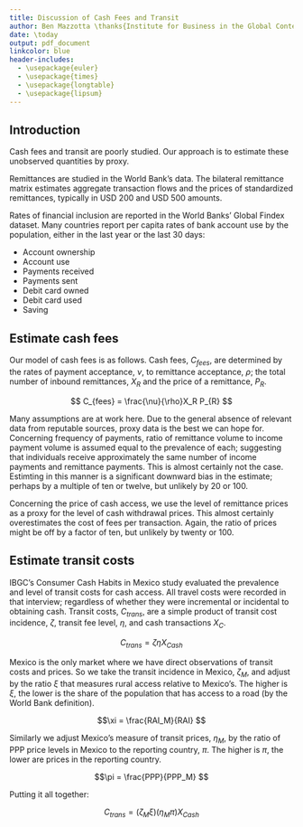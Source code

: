 ```yaml
---
title: Discussion of Cash Fees and Transit
author: Ben Mazzotta \thanks{Institute for Business in the Global Context, The Fletcher School, Tufts University. 160 Packard Ave, Medford MA 02155 USA.}
date: \today
output: pdf_document
linkcolor: blue
header-includes:
  - \usepackage{euler}
  - \usepackage{times}
  - \usepackage{longtable}
  - \usepackage{lipsum}
---
```



## Introduction

Cash fees and transit are poorly studied. Our approach is to estimate these unobserved quantities by proxy. 

Remittances are studied in the World Bank's data. The bilateral remittance matrix estimates aggregate transaction flows and the prices of standardized remittances, typically in USD 200 and USD 500 amounts. 

Rates of financial inclusion are reported in the World Banks' Global Findex dataset. Many countries report per capita rates of bank account use by the population, either in the last year or the last 30 days:

* Account ownership
* Account use
* Payments received
* Payments sent
* Debit card owned
* Debit card used
* Saving

## Estimate cash fees

Our model of cash fees is as follows. Cash fees, $C_{fees}$, are determined by the rates of payment acceptance, $\nu$, to remittance acceptance, $\rho$; the total number of inbound remittances, $X_R$ and the price of a remittance, $P_R$. 

$$
C_{fees} = \frac{\nu}{\rho}X_R P_{R}
$$

Many assumptions are at work here. Due to the general absence of relevant data from reputable sources, proxy data is the best we can hope for. Concerning frequency of payments, ratio of remittance volume to income payment volume is assumed equal to the prevalence of each; suggesting that individuals receive approximately the same number of income payments and remittance payments. This is almost certainly not the case. Estimting in this manner is a significant downward bias in the estimate; perhaps by a multiple of ten or twelve, but unlikely by 20 or 100. 

Concerning the price of cash access, we use the level of remittance prices as a proxy for the level of cash withdrawal prices. This almost certainly overestimates the cost of fees per transaction. Again, the ratio of prices might be off by a factor of ten, but unlikely by twenty or 100.

## Estimate transit costs

IBGC's Consumer Cash Habits in Mexico study evaluated the prevalence and level of transit costs for cash access. All travel costs were recorded in that interview; regardless of whether they were incremental or incidental to obtaining cash. Transit costs, $C_{trans}$, are a simple product of transit cost incidence, $\zeta$, transit fee level, $\eta$, and cash transactions $X_C$. 

$$
C_{trans} = \zeta \eta X_{Cash}
$$


Mexico is the only market where we have direct observations of transit costs and prices. So we take the transit incidence in Mexico, $\zeta_M$,  and adjust by the ratio $\xi$ that measures rural access relative to Mexico's. The higher is $\xi$, the lower is the share of the population that has access to a road (by the World Bank definition).

$$\xi = \frac{RAI_M}{RAI} $$


Similarly we adjust Mexico's measure of transit prices, $\eta_M$, by the ratio of PPP price levels in Mexico to the reporting country, $\pi$. The higher is $\pi$, the lower are prices in the reporting country.

$$\pi = \frac{PPP}{PPP_M} $$

Putting it all together:

$$
C_{trans} = \left( \zeta_M \xi \right) \left( \eta_M \pi \right) X_{Cash}
$$
